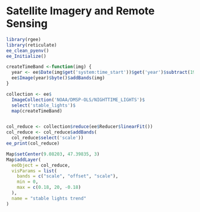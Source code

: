 # Satellite Imagery and Remote Sensing

```r
library(rgee)
library(reticulate)
ee_clean_pyenv()
ee_Initialize()
```






```r
createTimeBand <-function(img) {
  year <- ee$Date(img$get('system:time_start'))$get('year')$subtract(1991L)
  ee$Image(year)$byte()$addBands(img)
}

collection <- ee$
  ImageCollection('NOAA/DMSP-OLS/NIGHTTIME_LIGHTS')$
  select('stable_lights')$
  map(createTimeBand)


col_reduce <- collection$reduce(ee$Reducer$linearFit())
col_reduce <- col_reduce$addBands(
  col_reduce$select('scale'))
ee_print(col_reduce)
```


```r
Map$setCenter(9.08203, 47.39835, 3)
Map$addLayer(
  eeObject = col_reduce,
  visParams = list(
    bands = c("scale", "offset", "scale"),
    min = 0,
    max = c(0.18, 20, -0.18)
  ),
  name = "stable lights trend"
)
```


